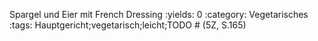 Spargel und Eier mit French Dressing
:yields: 0
:category: Vegetarisches
:tags: Hauptgericht;vegetarisch;leicht;TODO
# (5Z, S.165)
